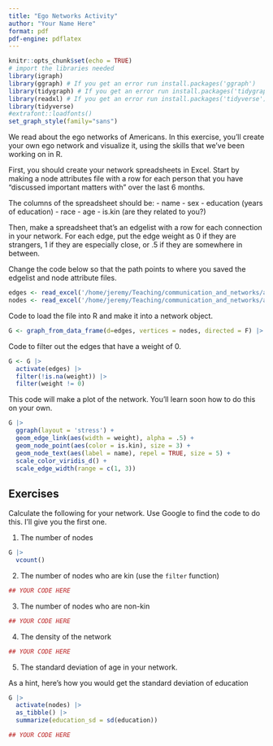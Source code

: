 ```yaml
---
title: "Ego Networks Activity"
author: "Your Name Here"
format: pdf
pdf-engine: pdflatex
---
```


```r
knitr::opts_chunk$set(echo = TRUE)
# import the libraries needed
library(igraph)
library(ggraph) # If you get an error run install.packages('ggraph')
library(tidygraph) # If you get an error run install.packages('tidygraph')
library(readxl) # If you get an error run install.packages('tidyverse')
library(tidyverse)
#extrafont::loadfonts() 
set_graph_style(family="sans")
```

We read about the ego networks of Americans. In this exercise, you'll create your own ego network and visualize it, using the skills that we've been working on in R.

First, you should create your network spreadsheets in Excel. Start by making a node attributes file with a row for each person that you have "discussed important matters with" over the last 6 months.

The columns of the spreadsheet should be:
- name
- sex
- education (years of education)
- race
- age
- is.kin (are they related to you?)

Then, make a spreadsheet that's an edgelist with a row for each connection in your network. For each edge, put the edge weight as 0 if they are strangers, 1 if they are especially close, or .5 if they are somewhere in between.

Change the code below so that the path points to where you saved the edgelist and node attribute files.

```r
edges <- read_excel('/home/jeremy/Teaching/communication_and_networks/activities/ego_networks/ego_edges.xlsx')
nodes <- read_excel('/home/jeremy/Teaching/communication_and_networks/activities/ego_networks/ego_atts.xlsx')
```

Code to load the file into R and make it into a network object.

```r
G <- graph_from_data_frame(d=edges, vertices = nodes, directed = F) |> as_tbl_graph()
```

Code to filter out the edges that have a weight of 0.

```r
G <- G |>
  activate(edges) |>
  filter(!is.na(weight)) |>
  filter(weight != 0)
```

This code will make a plot of the network. You'll learn soon how to do this on your own.

```r
G |>
  ggraph(layout = 'stress') +
  geom_edge_link(aes(width = weight), alpha = .5) +
  geom_node_point(aes(color = is.kin), size = 3) +
  geom_node_text(aes(label = name), repel = TRUE, size = 5) +
  scale_color_viridis_d() +
  scale_edge_width(range = c(1, 3))
```


## Exercises

Calculate the following for your network. Use Google to find the code to do this. I'll give you the first one.

1. The number of nodes

```r
G |>
  vcount()
```

2. The number of nodes who are kin (use the `filter` function)
```r

## YOUR CODE HERE


```

3. The number of nodes who are non-kin

```r

## YOUR CODE HERE

```


4. The density of the network
```r

## YOUR CODE HERE

```

5. The standard deviation of age in your network.

As a hint, here's how you would get the standard deviation of education

```r

G |>
  activate(nodes) |>
  as_tibble() |>
  summarize(education_sd = sd(education))

```

```r

## YOUR CODE HERE

```

